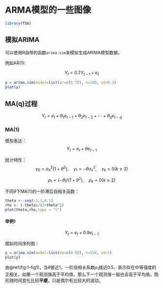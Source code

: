 # ARMA模型的一些图像

```r
library(TSA)
```

## 模拟ARIMA

可以使用R自带的函数`arima.sim`来模拟生成ARIMA模型数据。

例如AR(1):

$$
Y_t = 0.7Y_{t-1}+e_t
$$
```r
y = arima.sim(model=list(ar=c(0.7)), n=100, sd=0.2)
plot(y)
```

## MA(q)过程

$$
Y_t = e_t+\theta_1e_{t-1}+\theta_2e_{t-2}+\cdots+\theta_qe_{t-q}
$$

### MA(1)

模型表达：
$$
Y_t = e_t+\theta e_{t-1}
$$

统计特性：
$$
\gamma_0=\sigma_e^2(1+\theta^2),\quad \gamma_1 = -\theta\sigma_e^2,\quad 
\gamma_k=0(k\ge2)
$$

$$
\rho_1=(-\theta)/(1+\theta^2),\quad 
\rho_k=0(k\ge2)
$$

不同$\theta$下MA(1)的一阶滞后自相关函数：

```r
theta <- seq(-1,1,0.1)
rho <- (-theta)/(1+theta^2)
plot(theta,rho,type = "l")
```

#### 举例1

$$
Y_t = e_t+0.9 e_{t-1}
$$

模拟时间序列图：
```r
y = arima.sim(model=list(ma=c(0.9)), n=150, sd=1)
plot(y)
```

由\@ref(fig:1-fig1)，当$\theta$接近1，一阶自相关系数$\rho_1$接近0.5，表示存在中等强度的正相关，如果一个观测值高于平均值，那么下一个观测值一般也会高于平均值，图形随时间变化比较**平缓**，只是偶尔有比较大的波动。








